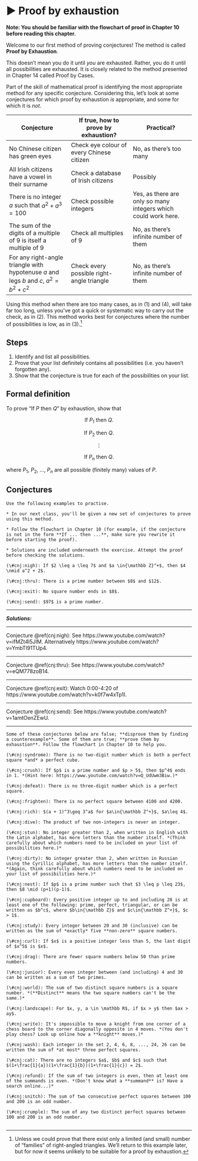 # ▶ Proof by exhaustion

<div class="alert alert-warning" role="alert">
<strong>Note: You should be familiar with the flowchart of proof in Chapter 10 before reading this chapter.
</strong> 
</div>

Welcome to our first method of proving conjectures! The method is called **Proof by Exhaustion**. 

This doesn't mean you do it until *you* are exhausted. Rather, you do it until all possibilities are exhausted. It is closely related to the method presented in Chapter 14 called Proof by Cases.

Part of the skill of mathematical proof is identifying the most appropriate method for any specific conjecture. Considering this, let's look at some conjectures for which proof by exhaustion *is* appropriate, and some for which it is *not*.


**Conjecture** | **If true, how to prove by exhaustion?** | **Practical?**
------------- | ------------- | -------------
No Chinese citizen has green eyes | Check eye colour of every Chinese citizen | No, as there's too many
All Irish citizens have a vowel in their surname | Check a database of Irish citizens | Possibly
There is no integer $a$ such that $a^2 + a^3 = 100$ | Check possible integers | Yes, as there are only so many integers which could work here.
The sum of the digits of a multiple of $9$ is itself a multiple of $9$ | Check all multiples of $9$ | No, as there's infinite number of them
For any right-angle triangle with hypotenuse $a$ and legs $b$ and $c$, $a^2 = b^2 + c^2$ | Check every possible right-angle triangle | No, as there's infinite number of them

Using this method when there are too many cases, as in (1) and (4), will take far too long, unless you've got a quick or systematic way to carry out the check, as in (2). This method works best for conjectures where the number of possibilities is low, as in (3).^[Unless we could prove that there exist only a limited (and small) number of "families" of right-angled triangles. We'll return to this example later, but for now it seems unlikely to be suitable for a proof by exhaustion.]

## Steps

1. Identify and list all possibilities.
2. Prove that your list definitely contains all possibilities (i.e. you haven't forgotten any).
3. Show that the conjecture is true for each of the possibilities on your list.

## Formal definition

To prove "If $P$ then $Q$" by exhaustion, show that

<center>

If $P_1$ then $Q$.

If $P_2$ then $Q$.

$\vdots$

If $P_n$ then $Q$.

</center>

where $P_1$, $P_2$, ..., $P_n$ are all possible (finitely many) values of $P$.

## Conjectures

<div class="alert alert-info" role="alert">
```exercise
Use the following examples to practise.

* In our next class, you'll be given a new set of conjectures to prove using this method.

* Follow the flowchart in Chapter 10 (for example, if the conjecture is not in the form **If ... then ...**, make sure you rewrite it before starting the proof). 

* Solutions are included underneath the exercise. Attempt the proof before checking the solutions.
  
(\#cnj:nigh): If $2 \leq a \leq 7$ and $a \in{\mathbb Z}^+$, then $4 \nmid a^2 + 2$.

(\#cnj:thru): There is a prime number between $8$ and $12$.

(\#cnj:exit): No square number ends in $8$.

(\#cnj:send): $97$ is a prime number.

``` 
</div> 

***

***Solutions:***

***

Conjecture \@ref(cnj:nigh): See
https://www.youtube.com/watch?v=ifMZt4l5JIM. Alternatively https://www.youtube.com/watch?v=YmbTI91TUp4.

***

Conjecture \@ref(cnj:thru): See
https://www.youtube.com/watch?v=eQM778zoB14.

***

Conjecture \@ref(cnj:exit): Watch 0:00-4:20 of https://www.youtube.com/watch?v=k0f7w4xTp1I.

***

Conjecture \@ref(cnj:send): See https://www.youtube.com/watch?v=1amtOenZEwU.

***

<div class="alert alert-info" role="alert">
```exercise
Some of these conjectures below are false; **disprove them by finding a counterexample**. Some of them are true; **prove them by exhaustion**. Follow the flowchart in Chapter 10 to help you.

(\#cnj:syndrome): There is no two-digit number which is both a perfect square *and* a perfect cube.

(\#cnj:crush): If $p$ is a prime number and $p > 5$, then $p^4$ ends in 1. *(Hint here: https://www.youtube.com/watch?v=Q_UdUwm3Biw.)*

(\#cnj:defeat): There is no three-digit number which is a perfect square.

(\#cnj:frighten): There is no perfect square between 4100 and 4200.

(\#cnj:rich): $(a + 1)^3\geq 3^a$ for $a\in{\mathbb Z^+}$, $a\leq 4$.

(\#cnj:dive): The product of two non-integers is never an integer.

(\#cnj:stun): No integer greater than 2, when written in English with the Latin alphabet, has more letters than the number itself. *(Think carefully about which numbers need to be included on your list of possibilities here.)*

(\#cnj:dirty): No integer greater than 2, when written in Russian using the Cyrillic alphabet, has more letters than the number itself. *(Again, think carefully about which numbers need to be included on your list of possibilities here.)*

(\#cnj:nest): If $p$ is a prime number such that $3 \leq p \leq 23$, then $8 \mid (p+1)(p-1)$.

(\#cnj:cupboard): Every positive integer up to and including 28 is at least one of the following: prime, perfect, triangular, or can be written as $b^c$, where $b\in{\mathbb Z}$ and $c\in{\mathbb Z^+}$, $c > 1$.
  
(\#cnj:study): Every integer between 20 and 30 (inclusive) can be written as the sum of *exactly* five **non-zero** square numbers.

(\#cnj:curl): If $x$ is a positive integer less than 5, the last digit of $x^5$ is $x$.

(\#cnj:drag): There are fewer square numbers below 50 than prime numbers.

(\#cnj:junior): Every even integer between (and including) 4 and 30 can be written as a sum of two primes.

(\#cnj:world): The sum of two distinct square numbers is a square number. *(**Distinct** means the two square numbers can't be the same.)*

(\#cnj:landscape): For $x, y, a \in \mathbb R$, if $x > y$ then $ax > ay$.

(\#cnj:write): It's impossible to move a knight from one corner of a chess board to the corner diagonally opposite in 4 moves. *(You don't play chess? Look up online how a **knight** moves.)*

(\#cnj:wash): Each integer in the set 2, 4, 6, 8, ..., 24, 26 can be written the sum of *at most* three perfect squares.

(\#cnj:cat): There are no integers $a$, $b$ and $c$ such that $(1+\frac{1}{a})(1+\frac{1}{b})(1+\frac{1}{c}) = 2$.

(\#cnj:refund): If the sum of two integers is even, then at least one of the summands is even. *(Don't know what a **summand** is? Have a search online...)*

(\#cnj:snitch): The sum of two consecutive perfect squares between 100 and 200 is an odd number.

(\#cnj:crumple): The sum of any two distinct perfect squares between 100 and 200 is an odd number.


```
</div> 